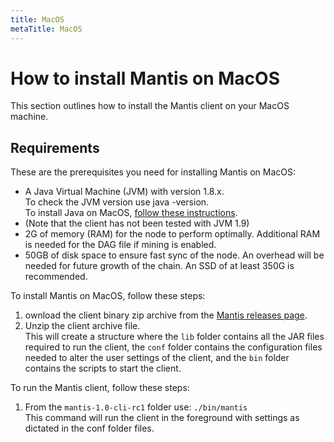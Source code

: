 ```yaml
---
title: MacOS
metaTitle: MacOS
---
```


# How to install Mantis on MacOS

This section outlines how to install the Mantis client on your MacOS machine.

## Requirements
These are the prerequisites you need for installing Mantis on MacOS:
* A Java Virtual Machine (JVM) with version 1.8.x.<br/>
    To check the JVM version use java -version.<br/>
    To install Java on MacOS, [follow these instructions](https://www.java.com/download/help/mac_install.html).
* (Note that the client has not been tested with JVM 1.9)
* 2G of memory (RAM) for the node to perform optimally.  Additional RAM is needed for the DAG file if mining is enabled.
* 50GB of disk space to ensure fast sync of the node. An overhead will be needed for future growth of the chain. An SSD of at least 350G is recommended.


To install Mantis on MacOS, follow these steps:
1. ownload the client binary zip archive from the [Mantis releases page](https://github.com/input-output-hk/mantis/releases).
2. Unzip the client archive file. <br/>
   This will create a structure where the `lib` folder contains all the JAR files required to run the client, the `conf` folder contains the configuration files needed to alter the user settings of the client, and the `bin` folder contains the scripts to start the client.

To run the Mantis client, follow these steps:
1. From the `mantis-1.0-cli-rc1` folder use:
  `./bin/mantis`<br/>
  This command will run the client in the foreground with settings as dictated in the conf folder files.
